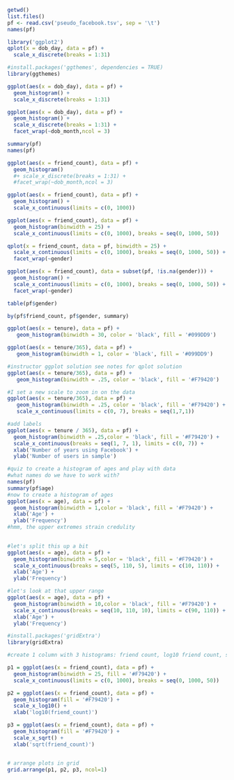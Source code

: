 ```r
getwd()
list.files()
pf <- read.csv('pseudo_facebook.tsv', sep = '\t')
names(pf)
```


```r
library('ggplot2')
qplot(x = dob_day, data = pf) +
  scale_x_discrete(breaks = 1:31)


```
```r
#install.packages('ggthemes', dependencies = TRUE) 
library(ggthemes) 
```

```r
ggplot(aes(x = dob_day), data = pf) + 
  geom_histogram() + 
  scale_x_discrete(breaks = 1:31)

```
```r
ggplot(aes(x = dob_day), data = pf) + 
  geom_histogram() + 
  scale_x_discrete(breaks = 1:31) +
  facet_wrap(~dob_month,ncol = 3)
```
```r
summary(pf)
names(pf)
```

```r
ggplot(aes(x = friend_count), data = pf) + 
  geom_histogram()  
  #+ scale_x_discrete(breaks = 1:31) +
  #facet_wrap(~dob_month,ncol = 3)
```

```r
ggplot(aes(x = friend_count), data = pf) + 
  geom_histogram() + 
  scale_x_continuous(limits = c(0, 1000))
```
```r
ggplot(aes(x = friend_count), data = pf) + 
  geom_histogram(binwidth = 25) + 
  scale_x_continuous(limits = c(0, 1000), breaks = seq(0, 1000, 50))
```

```r
qplot(x = friend_count, data = pf, binwidth = 25) + 
  scale_x_continuous(limits = c(0, 1000), breaks = seq(0, 1000, 50)) +
  facet_wrap(~gender)
```
```r
ggplot(aes(x = friend_count), data = subset(pf, !is.na(gender))) + 
  geom_histogram() + 
  scale_x_continuous(limits = c(0, 1000), breaks = seq(0, 1000, 50)) + 
  facet_wrap(~gender)
```

```r
table(pf$gender)
```
```r
by(pf$friend_count, pf$gender, summary)
```
```r
ggplot(aes(x = tenure), data = pf) + 
   geom_histogram(binwidth = 30, color = 'black', fill = '#099DD9')
```

```r
ggplot(aes(x = tenure/365), data = pf) + 
   geom_histogram(binwidth = 1, color = 'black', fill = '#099DD9')
```
```r
#instructor ggplot solution see notes for qplot solution
ggplot(aes(x = tenure/365), data = pf) + 
   geom_histogram(binwidth = .25, color = 'black', fill = '#F79420')
```


```r
#I set a new scale to zoom in on the data
ggplot(aes(x = tenure/365), data = pf) + 
   geom_histogram(binwidth = .25, color = 'black', fill = '#F79420') + 
   scale_x_continuous(limits = c(0, 7), breaks = seq(1,7,1))
```
```r
#add labels
ggplot(aes(x = tenure / 365), data = pf) + 
  geom_histogram(binwidth = .25,color = 'black', fill = '#F79420') + 
  scale_x_continuous(breaks = seq(1, 7, 1), limits = c(0, 7)) + 
  xlab('Number of years using Facebook') + 
  ylab('Number of users in sample')
```
```r
#quiz to create a histogram of ages and play with data
#what names do we have to work with?
names(pf)
summary(pf$age)
#now to create a histogram of ages
ggplot(aes(x = age), data = pf) + 
  geom_histogram(binwidth = 1,color = 'black', fill = '#F79420') + 
  xlab('Age') + 
  ylab('Frequency')
#hmm, the upper extremes strain credulity
  
```

```r
#let's split this up a bit
ggplot(aes(x = age), data = pf) + 
  geom_histogram(binwidth = 5,color = 'black', fill = '#F79420') + 
  scale_x_continuous(breaks = seq(5, 110, 5), limits = c(10, 110)) +
  xlab('Age') + 
  ylab('Frequency')
```

```r
#let's look at that upper range
ggplot(aes(x = age), data = pf) + 
  geom_histogram(binwidth = 10,color = 'black', fill = '#F79420') + 
  scale_x_continuous(breaks = seq(10, 110, 10), limits = c(90, 110)) +
  xlab('Age') + 
  ylab('Frequency')
```
```r
#install.packages('gridExtra') 
library(gridExtra) 
```

```r
#create 1 column with 3 histograms: friend count, log10 friend count, sqrt friend #count

p1 = ggplot(aes(x = friend_count), data = pf) + 
  geom_histogram(binwidth = 25, fill = '#F79420') + 
  scale_x_continuous(limits = c(0, 1000), breaks = seq(0, 1000, 50))

p2 = ggplot(aes(x = friend_count), data = pf) + 
  geom_histogram(fill = '#F79420') + 
  scale_x_log10() +
  xlab('log10(friend_count)')

p3 = ggplot(aes(x = friend_count), data = pf) + 
  geom_histogram(fill = '#F79420') + 
  scale_x_sqrt() +
  xlab('sqrt(friend_count)')


# arrange plots in grid
grid.arrange(p1, p2, p3, ncol=1)
```


